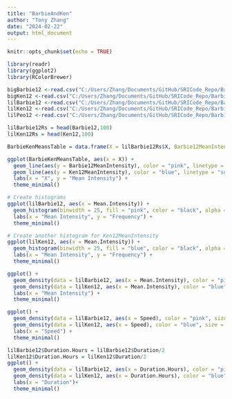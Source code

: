 ```yaml
---
title: "BarbieAndKen"
author: "Tony Zhang"
date: "2024-02-22"
output: html_document
---
```


```r
knitr::opts_chunk$set(echo = TRUE)
```

```r
library(readr)
library(ggplot2)
library(RColorBrewer)

bigBarbie12 <-read.csv("C:/Users/Zhang/Documents/GitHub/SRICode_Repo/BarbieAndKen/barbie12hrs.csv")
bigKen12 <-read.csv("C:/Users/Zhang/Documents/GitHub/SRICode_Repo/BarbieAndKen/ken12hrs.csv")
lilBarbie12 <-read.csv("C:/Users/Zhang/Documents/GitHub/SRICode_Repo/BarbieAndKen/lilbarbie12hrs.csv")
lilKen12 <-read.csv("C:/Users/Zhang/Documents/GitHub/SRICode_Repo/BarbieAndKen/lilken12hrs.csv")
lilPeo12 <-read.csv("C:/Users/Zhang/Documents/GitHub/SRICode_Repo/BarbieAndKen/lilpeople12hrs.csv")

```

```r
lilBarbie12Rs = head(Barbie12,100)
lilKen12Rs = head(Ken12,100)

BarbieKenMeansTable = data.frame(X = lilBarbie12Rs$X, Barbie12MeanIntensity = lilBarbie12Rs$Mean.Intensity, Ken12MeanIntensity = lilKen12Rs$Mean.Intensity)

ggplot(BarbieKenMeansTable, aes(x = X)) +
  geom_line(aes(y = Barbie12MeanIntensity), color = "pink", linetype = "solid", size = 1) +
  geom_line(aes(y = Ken12MeanIntensity), color = "blue", linetype = "solid", size = 1) +
  labs(x = "X", y = "Mean Intensity") +
  theme_minimal()
```



```r

# Create histograms
ggplot(lilBarbie12, aes(x = Mean.Intensity)) +
  geom_histogram(binwidth = 25, fill = "pink", color = "black", alpha = 0.7) +
  labs(x = "Mean Intensity", y = "Frequency") +
  theme_minimal()

# Create another histogram for Ken12MeanIntensity
ggplot(lilKen12, aes(x = Mean.Intensity)) +
  geom_histogram(binwidth = 25, fill = "blue", color = "black", alpha = 0.7) +
  labs(x = "Mean Intensity", y = "Frequency") +
  theme_minimal()
```

```r

ggplot() +
  geom_density(data = lilBarbie12, aes(x = Mean.Intensity), color = "pink", size = 1) +
  geom_density(data = lilKen12, aes(x = Mean.Intensity), color = "blue", size = 1) +
  labs(x = "Mean Intensity") +
  theme_minimal()
```

```r
ggplot() +
  geom_density(data = lilBarbie12, aes(x = Speed), color = "pink", size = 1) +
  geom_density(data = lilKen12, aes(x = Speed), color = "blue", size = 1) +
  labs(x = "Speed") +
  theme_minimal()


```

```r
lilBarbie12$Duration.Hours = lilBarbie12$Duration/2
lilKen12$Duration.Hours = lilKen12$Duration/2
ggplot() +
  geom_density(data = lilBarbie12, aes(x = Duration.Hours), color = "pink", size = 1) +
  geom_density(data = lilKen12, aes(x = Duration.Hours), color = "blue", size = 1) +
  labs(x = "Duration")+
  theme_minimal()
```

